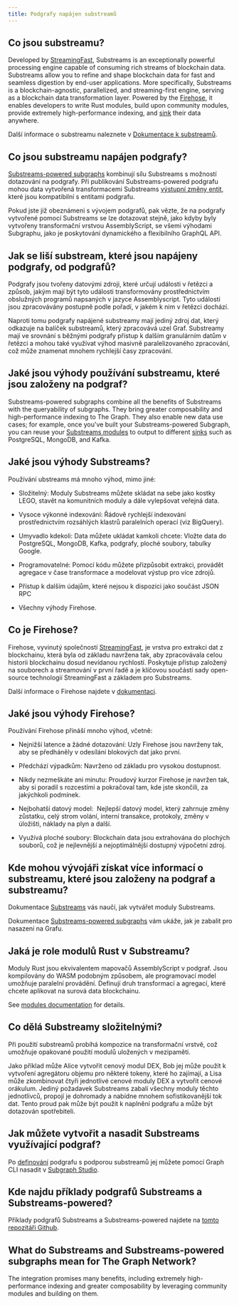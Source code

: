```yaml
---
title: Podgrafy napájen substreamů
---
```


## Co jsou substreamu?

Developed by [StreamingFast](https://www.streamingfast.io/), Substreams is an exceptionally powerful processing engine capable of consuming rich streams of blockchain data. Substreams allow you to refine and shape blockchain data for fast and seamless digestion by end-user applications. More specifically, Substreams is a blockchain-agnostic, parallelized, and streaming-first engine, serving as a blockchain data transformation layer. Powered by the [Firehose](https://firehose.streamingfast.io/), it ​​enables developers to write Rust modules, build upon community modules, provide extremely high-performance indexing, and [sink](https://substreams.streamingfast.io/reference-and-specs/manifests#sink) their data anywhere.

Další informace o substreamu naleznete v [Dokumentace k substreamů](/substreams).

## Co jsou substreamu napájen podgrafy?

[Substreams-powered subgraphs](/cookbook/substreams-powered-subgraphs/) kombinují sílu Substreams s možností dotazování na podgrafy. Při publikování Substreams-powered podgrafu mohou data vytvořená transformacemi Substreams [výstupní změny entit](https://github.com/streamingfast/substreams-sink-entity-changes/blob/develop/substreams-entity-change/src/tables.rs), které jsou kompatibilní s entitami podgrafu.

Pokud jste již obeznámeni s vývojem podgrafů, pak vězte, že na podgrafy vytvořené pomocí Substreams se lze dotazovat stejně, jako kdyby byly vytvořeny transformační vrstvou AssemblyScript, se všemi výhodami Subgraphu, jako je poskytování dynamického a flexibilního GraphQL API.

## Jak se liší substream, které jsou napájeny podgrafy, od podgrafů?

Podgrafy jsou tvořeny datovými zdroji, které určují události v řetězci a způsob, jakým mají být tyto události transformovány prostřednictvím obslužných programů napsaných v jazyce Assemblyscript. Tyto události jsou zpracovávány postupně podle pořadí, v jakém k nim v řetězci dochází.

Naproti tomu podgrafy napájené substreamy mají jediný zdroj dat, který odkazuje na balíček substreamů, který zpracovává uzel Graf. Substreamy mají ve srovnání s běžnými podgrafy přístup k dalším granulárním datům v řetězci a mohou také využívat výhod masivně paralelizovaného zpracování, což může znamenat mnohem rychlejší časy zpracování.

## Jaké jsou výhody používání substreamu, které jsou založeny na podgraf?

Substreams-powered subgraphs combine all the benefits of Substreams with the queryability of subgraphs. They bring greater composability and high-performance indexing to The Graph. They also enable new data use cases; for example, once you've built your Substreams-powered Subgraph, you can reuse your [Substreams modules](https://substreams.streamingfast.io/documentation/develop/manifest-modules) to output to different [sinks](https://substreams.streamingfast.io/reference-and-specs/manifests#sink) such as PostgreSQL, MongoDB, and Kafka.

## Jaké jsou výhody Substreams?

Používání ubstreams má mnoho výhod, mimo jiné:

- Složitelný: Moduly Substreams můžete skládat na sebe jako kostky LEGO, stavět na komunitních moduly a dále vylepšovat veřejná data.

- Vysoce výkonné indexování: Řádově rychlejší indexování prostřednictvím rozsáhlých klastrů paralelních operací (viz BigQuery).

- Umyvadlo kdekoli: Data můžete ukládat kamkoli chcete: Vložte data do PostgreSQL, MongoDB, Kafka, podgrafy, ploché soubory, tabulky Google.

- Programovatelné: Pomocí kódu můžete přizpůsobit extrakci, provádět agregace v čase transformace a modelovat výstup pro více zdrojů.

- Přístup k dalším údajům, které nejsou k dispozici jako součást JSON RPC

- Všechny výhody Firehose.

## Co je Firehose?

Firehose, vyvinutý společností [StreamingFast](https://www.streamingfast.io/), je vrstva pro extrakci dat z blockchainu, která byla od základu navržena tak, aby zpracovávala celou historii blockchainu dosud nevídanou rychlostí. Poskytuje přístup založený na souborech a streamování v první řadě a je klíčovou součástí sady open-source technologií StreamingFast a základem pro Substreams.

Další informace o Firehose najdete v [dokumentaci](https://firehose.streamingfast.io/).

## Jaké jsou výhody Firehose?

Používání Firehose přináší mnoho výhod, včetně:

- Nejnižší latence a žádné dotazování: Uzly Firehose jsou navrženy tak, aby se předháněly v odesílání blokových dat jako první.

- Předchází výpadkům: Navrženo od základu pro vysokou dostupnost.

- Nikdy nezmeškáte ani minutu: Proudový kurzor Firehose je navržen tak, aby si poradil s rozcestími a pokračoval tam, kde jste skončili, za jakýchkoli podmínek.

- Nejbohatší datový model:  Nejlepší datový model, který zahrnuje změny zůstatku, celý strom volání, interní transakce, protokoly, změny v úložišti, náklady na plyn a další.

- Využívá ploché soubory: Blockchain data jsou extrahována do plochých souborů, což je nejlevnější a nejoptimálnější dostupný výpočetní zdroj.

## Kde mohou vývojáři získat více informací o substreamu, které jsou založeny na podgraf a substreamu?

Dokumentace [Substreams](/substreams) vás naučí, jak vytvářet moduly Substreams.

Dokumentace [Substreams-powered subgraphs](/cookbook/substreams-powered-subgraphs/) vám ukáže, jak je zabalit pro nasazení na Grafu.

## Jaká je role modulů Rust v Substreamu?

Moduly Rust jsou ekvivalentem mapovačů AssemblyScript v podgraf. Jsou kompilovány do WASM podobným způsobem, ale programovací model umožňuje paralelní provádění. Definují druh transformací a agregací, které chcete aplikovat na surová data blockchainu.

See [modules documentation](https://substreams.streamingfast.io/documentation/develop/manifest-modules) for details.

## Co dělá Substreamy složitelnými?

Při použití substreamů probíhá kompozice na transformační vrstvě, což umožňuje opakované použití modulů uložených v mezipaměti.

Jako příklad může Alice vytvořit cenový modul DEX, Bob jej může použít k vytvoření agregátoru objemu pro některé tokeny, které ho zajímají, a Lisa může zkombinovat čtyři jednotlivé cenové moduly DEX a vytvořit cenové orákulum. Jediný požadavek Substreams zabalí všechny moduly těchto jednotlivců, propojí je dohromady a nabídne mnohem sofistikovanější tok dat. Tento proud pak může být použit k naplnění podgrafu a může být dotazován spotřebiteli.

## Jak můžete vytvořit a nasadit Substreams využívající podgraf?

Po [definování](/cookbook/substreams-powered-subgraphs/) podgrafu s podporou substreamů jej můžete pomocí Graph CLI nasadit v [Subgraph Studio](https://thegraph.com/studio/).

## Kde najdu příklady podgrafů Substreams a Substreams-powered?

Příklady podgrafů Substreams a Substreams-powered najdete na [tomto repozitáři Github](https://github.com/pinax-network/awesome-substreams).

## What do Substreams and Substreams-powered subgraphs mean for The Graph Network?

The integration promises many benefits, including extremely high-performance indexing and greater composability by leveraging community modules and building on them.
